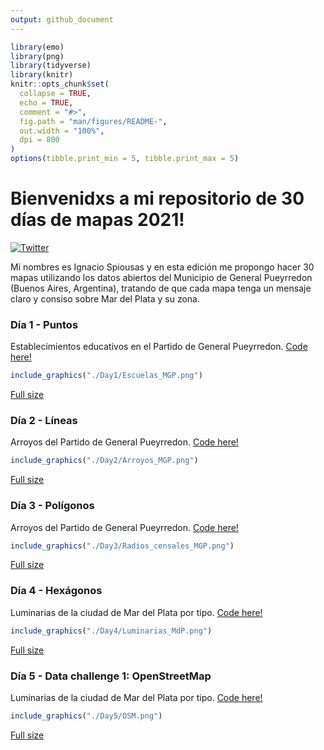 ```yaml
---
output: github_document
---
```


```r
library(emo)
library(png)
library(tidyverse)
library(knitr)
knitr::opts_chunk$set(
  collapse = TRUE,
  echo = TRUE,
  comment = "#>",
  fig.path = "man/figures/README-",
  out.width = "100%",
  dpi = 800
)
options(tibble.print_min = 5, tibble.print_max = 5)
```

# Bienvenidxs a mi repositorio de 30 días de mapas 2021!


[![Twitter](https://img.shields.io/twitter/url/https/twitter.com/cloudposse.svg?style=social&label=Follow%20%40spiousas)](https://twitter.com/spiousas)

Mi nombres es Ignacio Spiousas y en esta edición me propongo hacer 30 mapas utilizando los datos abiertos del Municipio de General Pueyrredon (Buenos Aires, Argentina), tratando de que cada mapa tenga un mensaje claro y consiso sobre Mar del Plata y su zona.

### Día 1 - Puntos

Establecimientos educativos en el Partido de General Pueyrredon. [Code here!](https://github.com/spiousas/30DayMapChallenge_2021/blob/main/Day1/Escuelas_en_MdP.R)

```r
include_graphics("./Day1/Escuelas_MGP.png")
```

[Full size](https://github.com/spiousas/30DayMapChallenge_2021/blob/main/Day1/Escuelas_MGP.png)

### Día 2 - Líneas

Arroyos del Partido de General Pueyrredon. [Code here!](https://github.com/spiousas/30DayMapChallenge_2021/blob/main/Day2/Arroyos.R)

```r
include_graphics("./Day2/Arroyos_MGP.png")
```

[Full size](https://github.com/spiousas/30DayMapChallenge_2021/blob/main/Day2/Arroyos_MGP.png)

### Día 3 - Polígonos

Arroyos del Partido de General Pueyrredon. [Code here!](https://github.com/spiousas/30DayMapChallenge_2021/blob/main/Day3/Radios_censales.R)

```r
include_graphics("./Day3/Radios_censales_MGP.png")
```

[Full size](https://github.com/spiousas/30DayMapChallenge_2021/blob/main/Day3/Radios_censales_MGP.png)

### Día 4 - Hexágonos

Luminarias de la ciudad de Mar del Plata por tipo. [Code here!](https://github.com/spiousas/30DayMapChallenge_2021/blob/main/Day4/Luminarias_MdP.R)

```r
include_graphics("./Day4/Luminarias_MdP.png")
```

[Full size](https://github.com/spiousas/30DayMapChallenge_2021/blob/main/Day4/Luminarias_MdP.png)


### Día 5 - Data challenge 1: OpenStreetMap

Luminarias de la ciudad de Mar del Plata por tipo. [Code here!](https://github.com/spiousas/30DayMapChallenge_2021/blob/main/Day5/OSM.R)

```r
include_graphics("./Day5/OSM.png")
```

[Full size](https://github.com/spiousas/30DayMapChallenge_2021/blob/main/Day5/OSM.png)